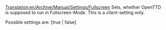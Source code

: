 [[Translation:en/Archive/Manual/Settings/Fullscreen]]
Sets, whether OpenTTD is supposed to run in Fullscreen-Mode.
This is a client-setting only.

Possible settings are: [true | false]